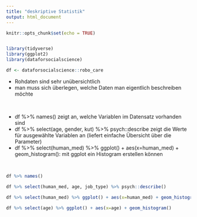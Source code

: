 ```yaml
---
title: "deskriptive Statistik"
output: html_document
---
```


```r
knitr::opts_chunk$set(echo = TRUE)


library(tidyverse)
library(ggplot2)
library(dataforsocialscience)

df <- dataforsocialscience::robo_care


```

* Rohdaten sind sehr unübersichtlich
* man muss sich überlegen, welche Daten man eigentlich beschreiben möchte

<br>

* df %>% names() zeigt an, welche Variablen im Datensatz vorhanden sind
* df %>% select(age, gender, kut) %>% psych::describe zeigt die Werte für ausgewählte Variablen an (liefert einfache Übersicht über die Parameter)
* df %>% select(human_med) %>% ggplot() + aes(x=human_med) + geom_histogram(): mit ggplot ein Histogram erstellen können

<br>


```r

df %>% names()

df %>% select(human_med, age, job_type) %>% psych::describe()

df %>% select(human_med) %>% ggplot() + aes(x=human_med) + geom_histogram(fill="lightgreen")

df %>% select(age) %>% ggplot() + aes(x=age) + geom_histogram()


```
